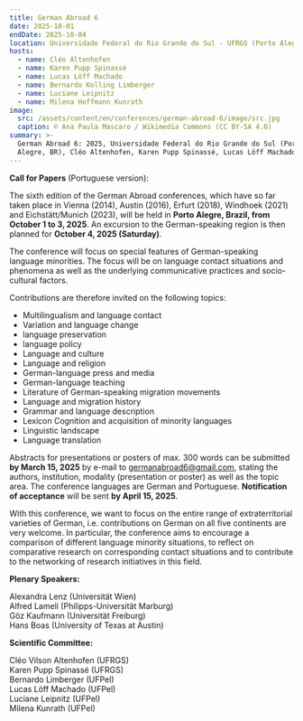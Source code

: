 ```yaml
---
title: German Abroad 6
date: 2025-10-01
endDate: 2025-10-04
location: Universidade Federal do Rio Grande do Sul - UFRGS (Porto Alegre, Brasilien)
hosts:
  - name: Cléo Altenhofen
  - name: Karen Pupp Spinassé
  - name: Lucas Löff Machado
  - name: Bernardo Kolling Limberger
  - name: Luciane Leipnitz
  - name: Milena Hoffmann Kunrath
image:
  src: /assets/content/en/conferences/german-abroad-6/image/src.jpg
  caption: © Ana Paula Mascaro / Wikimedia Commons (CC BY-SA 4.0)
summary: >-
  German Abroad 6: 2025, Universidade Federal do Rio Grande do Sul (Porto
  Alegre, BR), Cléo Altenhofen, Karen Pupp Spinassé, Lucas Löff Machado
---
```

**Call for Papers** (<DownloadLink file="/assets/content/en/conferences/german-abroad-6/call-for-papers-german-abroad-6-portugiesisch.pdf">Portuguese version</DownloadLink>):

The sixth edition of the German Abroad conferences, which have so far taken place in Vienna (2014), Austin (2016), Erfurt (2018), Windhoek (2021) and Eichstätt/Munich (2023), will be held in **Porto Alegre, Brazil, from October 1 to 3, 2025**. An excursion to the German-speaking region is then planned for **October 4, 2025 (Saturday)**.

The conference will focus on special features of German-speaking language minorities. The focus will be on language contact situations and phenomena as well as the underlying communicative practices and socio-cultural factors.

Contributions are therefore invited on the following topics:

* Multilingualism and language contact
* Variation and language change
* language preservation
* language policy
* Language and culture
* Language and religion
* German-language press and media
* German-language teaching
* Literature of German-speaking migration movements
* Language and migration history
* Grammar and language description
* Lexicon Cognition and acquisition of minority languages
* Linguistic landscape
* Language translation

Abstracts for presentations or posters of max. 300 words can be submitted **by March 15, 2025** by e-mail to [germanabroad6@gmail.com](germanabroad6@gmail.com), stating the authors, institution, modality (presentation or poster) as well as the topic area. The conference languages are German and Portuguese. **Notification of acceptance** will be sent **by April 15, 2025**.

With this conference, we want to focus on the entire range of extraterritorial varieties of German, i.e. contributions on German on all five continents are very welcome. In particular, the conference aims to encourage a comparison of different language minority situations, to reflect on comparative research on corresponding contact situations and to contribute to the networking of research initiatives in this field.

**Plenary Speakers:**

Alexandra Lenz (Universität Wien)\
Alfred Lameli (Philipps-Universität Marburg)\
Göz Kaufmann (Universität Freiburg) \
Hans Boas (University of Texas at Austin)

**Scientific Committee:**

Cléo Vilson Altenhofen (UFRGS)\
Karen Pupp Spinassé (UFRGS) \
Bernardo Limberger (UFPel) \
Lucas Löff Machado (UFPel) \
Luciane Leipnitz (UFPel) \
Milena Kunrath (UFPel)
